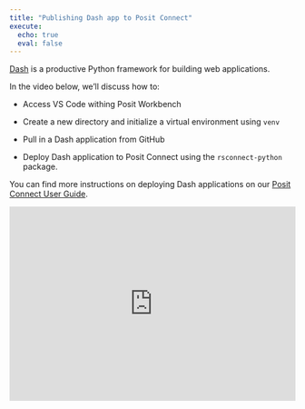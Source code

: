 ```yaml
---
title: "Publishing Dash app to Posit Connect"
execute: 
  echo: true
  eval: false
---
```


::: callout-note
[Dash](https://plotly.com/dash/) is a productive Python framework for building web applications.
:::

In the video below, we'll discuss how to:

-   Access VS Code withing Posit Workbench

-   Create a new directory and initialize a virtual environment using `venv`

-   Pull in a Dash application from GitHub

-   Deploy Dash application to Posit Connect using the `rsconnect-python` package.

You can find more instructions on deploying Dash applications on our [Posit Connect User Guide](https://docs.posit.co/connect/user/dash/).

<div style="position: relative; padding-bottom: 67.79661016949152%; height: 0;"><iframe src="https://www.loom.com/embed/373b4117a0d343469cef2cd89422b3d3" frameborder="0" webkitallowfullscreen mozallowfullscreen allowfullscreen style="position: absolute; top: 0; left: 0; width: 100%; height: 100%;"></iframe></div>
